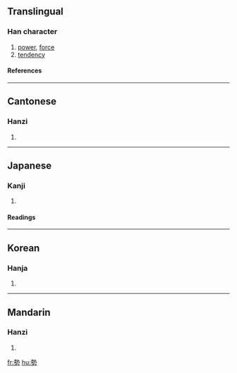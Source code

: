 {{see|势}}

==Translingual==
===Han character===
{{Han char|rad=力|as=11|sn=13|four=4542<sub>7</sub>|canj=土戈大尸 (GIKS)}}
# [[power]], [[force]]
# [[tendency]]
====References====
{{Han ref|kx=0149.040|dkj=02422|dj=0336.110|hdz=10377.030|uh=52E2|ud=21218|bh=B6D5|bd=46805}}
----
==Cantonese==
===Hanzi===
{{yue-hanzi|jyut=|y=sai3}}
# {{defn|Cantonese}}
----
==Japanese==
===Kanji===
{{ja-kanji|grade=|rs=力11}}
# {{defn|Japanese}} 
====Readings====
{{ja-readings|on=[[せい]] (sei), [[せ]] (se)|kun=[[いきおい]] (ikioi)}}
----
==Korean==
===Hanja===
{{ko-hanja|hangeul=세|rv=se|mr=se}}
# {{defn|Korean}}
----
==Mandarin==
===Hanzi===
{{cmn-hanzi|sim=势|pin=[[shì]] (shi4)|wg=shih<sup>4</sup>}}
# {{defn|Mandarin}}

[[fr:勢]]
[[hu:勢]]